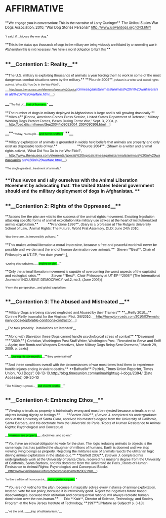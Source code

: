 =AFFIRMATIVE= 

<span style="font-size: 80%;">**<span style="color: black; font-family: Arial; line-height: 115%;">We engage you in conversation: This is the narrative of Larry Guninger</span>**</span>
<span style="font-size: 80%; line-height: 11.55pt; margin-bottom: 0.0001pt;">The United States War Dogs Association, 2010, “War Dog Stories Personal” [[http://www.uswardogs.org/id43.html]] </span>

<span style="font-size: 70%;"> <span style="color: black; font-family: Arial; line-height: 115%;">"I said, if </span>...<span style="color: black; font-family: Arial; line-height: 115%;">Moose the war dog.</span>" </span>

<span style="font-size: 80%; line-height: 11.55pt; margin-bottom: 0.0001pt;">**<span style="font-family: Arial; font-size: 90%;">This is the status quo thousands of dogs in the military are being viciously annihilated by an unending war in Afghanistan this is not necessary .We have a moral obligation to fight this </span>**</span>


==<span style="font-size: 80%; line-height: normal; margin-bottom: 0.0001pt;">**__<span style="font-family: Arial;">Contention 1: Reality</span>__**</span>== 


<span style="font-size: 80%;">**<span style="font-family: Arial; line-height: 115%;">The U.S. military is exploiting thousands of animals a year forcing them to work in some of the most dangerous combat situations seen by the military.</span>** </span>
<span style="font-size: 80%;">**<span style="font-family: Arial; line-height: 133%;">Plourde 2004</span>**</span><span style="font-family: Arial; font-size: 8.5pt; line-height: 133%;"><span style="font-size: 80%;">, (Shawn is a writer and animal rights activist, ‘What Did You Do in the War Fido?’, </span>__<span style="color: blue;"><span style="font-size: 80%;">http://www.thenausea.com/elements/special%20topics</span>/crimesagainstanimals/animals%20in%20warfare/anim als%20in%20warfare.html</span>__)</span>

__<span style="font-family: Arial; font-size: 70%; line-height: 115%;">"The list of...</span><span style="font-size: 70%;"><span style="background: none repeat scroll 0% 0% lime; font-family: Arial; line-height: 115%;">that of humans.</span>" </span>__

<span style="font-size: 80%; line-height: normal; margin-bottom: 0.0001pt;">**<span style="font-family: Arial;">The number of dogs in military deployed in Afghanistan is large and is still growing drastically </span>** </span>
<span style="line-height: 98%; margin: 0in 0.5in 0.0001pt 0in;"><span style="font-size: 80%;">**<span style="font-family: Arial;">Miles 4</span>** </span> <span style="font-family: Arial; font-size: 80%; line-height: 98%;">[Donna, American Forces Press Service, United States Department of Defense,“ Military Working Dogs Protect Forces, Bases During Terror War,” Sept. 3, 2004, p. __<span style="color: blue;">http://osd.dtic.mil/news/Sep2004/n09032004_2004090306.html</span>__]</span> </span>

__**<span style="font-family: Arial; font-size: 70%; line-height: 115%;">"Today, "a couple...</span><span style="font-size: 70%;"><span style="background: none repeat scroll 0% 0% lime; font-family: Arial; line-height: 115%;">and bomb-sniffers</span>" </span>**__


<span style="font-size: 80%; line-height: 115%; margin: 0in 46pt 0.0001pt 0in;">**<span style="font-family: Arial; line-height: 115%;">Military exploitation of animals is grounded in widely held beliefs that animals are property and only exist as disposable tools of war.</span>** </span>
<span style="font-size: 80%; line-height: 133%; margin: 0in 15pt 0.0001pt 0in;">**<span style="font-family: Arial; line-height: 133%;">Plourde 2004</span>**<span style="font-family: Arial; line-height: 133%;">, (Shawn is a writer and animal rights activist, ‘What Did You Do in the War Fido?’, __<span style="color: blue;">http://www.thenausea.com/elements/special%20topics/crimesagainstanimals/animals%20in%20warfare/anim als%20in%20warfare.html</span>__)</span> </span>

<span style="font-family: Arial; font-size: 7pt; line-height: 115%;">"The single greatest...treatment of animals.”</span>


===<span style="font-size: 90%;">**<span style="font-family: Arial; line-height: 115%;">Thus Kevon and I ally ourselves with the Animal Liberation Movement by advocating that: The United States federal government should end the military deployment of dogs in Afghanistan. </span>**</span>=== 


==<span style="font-size: 80%; line-height: normal; margin-bottom: 0.0001pt;">**__<span style="font-family: Arial;">Contention 2: Rights of the Oppressed</span>__** </span>== 

<span style="font-size: 80%; line-height: 107%; margin: 0in 21pt 0.0001pt 0in;">**<span style="font-family: Arial; line-height: 107%;">Actions like the plan are vital to the success of the animal rights movement. Enacting legislation attacking specific forms of animal exploitation like military use strikes at the heart of institutionalized animal exploitation.</span>** </span>
<span style="font-size: 80%;"> **<span style="font-family: Arial; line-height: 115%;">Francione 1996</span>**<span style="font-family: Arial; line-height: 115%;">, (Gary is a professor at The Rutgers University School of Law, ‘Animal Rights: The Future’, World Prat Assembly, DLD: June 24th 2010, </span></span>

<span style="font-family: Arial; font-size: 70%; line-height: 115%;">"But there are...</span><span style="font-size: 70%;"><span style="font-family: Arial; line-height: 110%;">is irreversibly polluted.</span> " </span>


<span style="font-size: 80%; line-height: 115%; margin: 0in 3pt 0.0001pt 0in;">**<span style="font-family: Arial; line-height: 115%;">This makes animal liberation a moral imperative, because a free and peaceful world will never be possible until we demand the end of human domination over animals.</span>** </span>
<span style="font-family: Arial; font-size: 80%; line-height: 151%; margin: 0in 134pt 0.0001pt 0in;">Steven **Best**, Chair of Philosophy at UT-EP, **no date given** [http://www.animalliberationfront.com/Philosophy/ARNewEnlightenment.htm] </span>

<span style="font-family: Arial; font-size: 70%; line-height: 115%;">"During this turbulent...</span><span style="font-size: 70%;">__<span style="background: none repeat scroll 0% 0% lime; font-family: Arial; line-height: 115%;">evolve or die.</span>__" </span>


<span style="font-size: 80%; line-height: 115%; margin: 0in 24pt 0.0001pt 0in;">**<span style="font-family: Arial; line-height: 115%;">Only the animal liberation movement is capable of overcoming the worst aspects of the capitalist and ecological crisis.</span>** </span>
<span style="line-height: 99%; margin-bottom: 0.0001pt;"><span style="font-family: Arial; font-size: 80%;">Steven **Best**, Chair Philosophy at UT-EP **2006** </span> <span style="font-family: Arial; font-size: 80%; line-height: 99%;">[The International Journal of INCLUSIVE DEMOCRACY, vol.2, no.3, (June 2006)]</span> </span>

<span style="font-family: Arial; font-size: 70%; line-height: 115%;"> "From the perspective</span><span style="font-size: 70%;">...</span><span style="font-family: Arial; font-size: 70%; line-height: 115%;">and global capitalism</span>

==<span style="font-size: 80%;">**__<span style="font-family: Arial;">Contention 3: The Abused and Mistreated </span>__**</span>== 

<span style="font-size: 80%; line-height: normal; margin-bottom: 0.0001pt;">**<span style="font-family: Arial;">Military Dogs are being starved neglected and Abused by their Trainers</span>** </span>
<span style="font-size: 80%; line-height: normal; margin: 0in 20pt 0.0001pt 0in;">**__<span style="font-family: Arial;">Reilly 2010</span>__** <span style="font-family: Arial;">Corinne Reilly, journalist for the Virginian-Pilot, 3/6/2010, __<span style="color: blue;">http://hamptonroads.com/2010/03/emails-navy-dogs-deplorable-conditions-contractor</span>__]</span></span>

<span style="font-size: 70%;"> __The task probably...installations are intended"__ </span>


<span style="font-size: 80%; line-height: normal; margin-bottom: 0.0001pt;">**<span style="font-family: Arial;">Along with Starvation these Dogs cannot handle psychological stress of combat</span>** </span>
<span style="font-size: 80%; line-height: normal; margin-bottom: 0.0001pt;">**<span style="font-family: Arial;">Davenport </span>****<span style="font-family: Arial;">2009,</span>** <span style="font-family: Arial;">[ Christian, Washington Post Staff Writer, Washington Post, “Recruited to Serve and Sniff -- Again; Ace Bomb and Weapons Detectives, More Military Dogs Being Sent Overseas,” March 29, 2009, p. Lexis]</span></span>

<span style="font-size: 70%;"> **__<span style="background: none repeat scroll 0% 0% lime; font-family: Arial; line-height: 115%;">"During his six-month...</span>__**</span><span style="font-family: Arial; font-size: 70%; line-height: 115%;">they were trained</span><span style="font-size: 70%;">" </span>


<span style="font-size: 80%;">**<span style="font-family: Arial;">And these conditions overall with the circumstances of war most times lead them to experience horrific injures ending in violent deaths</span>.** </span>
<span class="post-author"><span style="font-size: 80%;">**Battuello** Patrick, Times Union Reporter, Times Union, “G.I Dogs”, 08-13-10,http://blog.timesunion.com/animalrights/g-i-dogs/2394/ (Date Accessed) 09-20-10</span></span>

<span style="font-family: Calibri; font-size: 70%; line-height: 115%;">"The Military is proud</span><span style="font-size: 70%;">...__<span style="background: none repeat scroll 0% 0% lime; font-family: Calibri; line-height: 115%;">and violent deaths.</span>__" </span>

==<span style="font-size: 80%; line-height: normal; margin-bottom: 0.0001pt;">**__<span style="font-family: Arial;">Contention 4: Embracing Ethos</span>__** </span>== 

<span style="font-size: 80%; line-height: 115%; margin: 0in 14pt 0.0001pt 0in;">**<span style="font-family: Arial; line-height: 115%;">Viewing animals as property is intrinsically wrong and must be rejected because animals are not objects lacking dignity or feelings.</span>** </span>
<span style="font-size: 80%;"> **<span style="font-family: Arial; line-height: 115%;">Bartlett 2002</span>**<span style="font-family: Arial; line-height: 115%;">, (Steven J. completed his undergraduate work at the University of Santa Clara, received his master's degree from the University of California, Santa Barbara, and his doctorate from the Université de Paris.,‘Roots of Human Resistance to Animal Rights: Psychological and Conceptual </span></span>

<span style="font-size: 70%;">__<span style="background: none repeat scroll 0% 0% lime; font-family: Arial; line-height: 115%;">"Animals are property</span>__...</span><span style="font-family: Arial; font-size: 70%; line-height: 115%;">doctrines, and so on." </span>


<span style="font-size: 80%;">**<span style="font-family: Arial;">You have an ethical obligation to vote for the plan. The logic reducing animals to objects is the same logic that has justified the slaughter of millions of humans. Earth is doomed until we stop viewing living beings as property. Rejecting the militaries use of animals rejects the utilitarian logic driving animal exploitation in the status quo.</span>** **<span style="font-family: Arial; line-height: 109%;">Bartlett 2002</span>**<span style="font-family: Arial; line-height: 109%;">, (Steven J. completed his undergraduate work at the University of Santa Clara, received his master's degree from the University of California, Santa Barbara, and his doctorate from the Université de Paris.,‘Roots of Human Resistance to Animal Rights: Psychological and Conceptual Blocks’</span> __<span style="color: blue; font-family: Arial;">http://www.animallaw.info/articles/arussbartlett2002.htm</span>__<span style="font-family: Arial;">)</span></span>

<span style="font-family: Arial; font-size: 70%; line-height: 115%;">"In the traditional homocentric...</span><span style="font-size: 70%;"><span style="background: none repeat scroll 0% 0% lime; font-family: Arial;">not experience pain.</span> " </span>



<span style="font-size: 80%; line-height: 111%; margin: 0in 11pt 0.0001pt 0in;">**<span style="font-family: Arial; line-height: 111%;">You are not voting for the plan, because it magically solves every instance of animal exploitation. Instead, vote for our policy, because it is intrinsically good. Reject the negatives future based disadvantages, because their utilitarian and consequential rational will always recreate human domination over the non-human.</span>** </span>
<span style="font-size: 80%; line-height: normal; margin-bottom: 0.0001pt;"><span style="font-family: Arial;">Eric **Katz**, Director of Science, Technology, and Society Program at the New Jersey Institute of Technology,</span> **<span style="font-family: Arial;">1997</span>**<span style="font-family: Arial;">[//Nature as Subject// p. 3-10]</span> </span>

<span style="font-size: 70%;">__<span style="font-family: Arial; line-height: 115%;">"At the end...</span>____<span style="font-family: Arial; line-height: 115%;">trap of utilitarianism."</span>__</span>